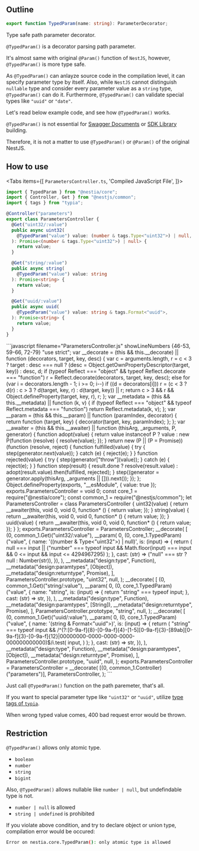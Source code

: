 
## Outline
```typescript filename="@nestia/core" showLineNumbers
export function TypedParam(name: string): ParameterDecorator;
```

Type safe path parameter decorator.

`@TypedParam()` is a decorator parsing path parameter. 

It's almost same with original `@Param()` function of `NestJS`, however, `@TypedParam()` is more type safe. 

As `@TypedParam()` can anlayze source code in the compilation level, it can specify parameter type by itself. Also, while `NestJS` cannot distinguish `nullable` type and consider every parameter value as a `string` type, `@TypedParam()` can do it. Furthermore, `@TypedParam()` can validate special types like `"uuid"` or `"date"`.

Let's read below example code, and see how `@TypedParam()` works.

<Callout type="warning">

`@TypedParam()` is not essential for [Swagger Documents](./sdk/swagger) or [SDK Library](./sdk/sdk) building.

Therefore, it is not a matter to use `@TypedParam()` or `@Param()` of the original NestJS.

</Callout>




## How to use
<Tabs 
  items={[
    <code>ParametersController.ts</code>, 
    'Compiled JavaScript File',
  ]}>
  <Tab>
```typescript copy filename="ParametersController.ts" showLineNumbers {9, 16, 23}
import { TypedParam } from "@nestia/core";
import { Controller, Get } from "@nestjs/common";
import { tags } from "typia";

@Controller("parameters")
export class ParametersController {
  @Get("uint32/:value")
  public async uint32(
    @TypedParam("value") value: (number & tags.Type<"uint32">) | null,
  ): Promise<(number & tags.Type<"uint32">) | null> {
    return value;
  }

  @Get("string/:value")
  public async string(
    @TypedParam("value") value: string
  ): Promise<string> {
    return value;
  }

  @Get("uuid/:value")
  public async uuid(
    @TypedParam("value") value: string & tags.Format<"uuid">,
  ): Promise<string> {
    return value;
  }
}
```
  </Tab>
  <Tab>
```javascript filename="ParametersController.js" showLineNumbers {46-53, 59-66, 72-79}
"use strict";
var __decorate =
  (this && this.__decorate) ||
  function (decorators, target, key, desc) {
    var c = arguments.length,
      r =
        c < 3
          ? target
          : desc === null
          ? (desc = Object.getOwnPropertyDescriptor(target, key))
          : desc,
      d;
    if (typeof Reflect === "object" && typeof Reflect.decorate === "function")
      r = Reflect.decorate(decorators, target, key, desc);
    else
      for (var i = decorators.length - 1; i >= 0; i--)
        if ((d = decorators[i]))
          r = (c < 3 ? d(r) : c > 3 ? d(target, key, r) : d(target, key)) || r;
    return c > 3 && r && Object.defineProperty(target, key, r), r;
  };
var __metadata =
  (this && this.__metadata) ||
  function (k, v) {
    if (typeof Reflect === "object" && typeof Reflect.metadata === "function")
      return Reflect.metadata(k, v);
  };
var __param =
  (this && this.__param) ||
  function (paramIndex, decorator) {
    return function (target, key) {
      decorator(target, key, paramIndex);
    };
  };
var __awaiter =
  (this && this.__awaiter) ||
  function (thisArg, _arguments, P, generator) {
    function adopt(value) {
      return value instanceof P
        ? value
        : new P(function (resolve) {
            resolve(value);
          });
    }
    return new (P || (P = Promise))(function (resolve, reject) {
      function fulfilled(value) {
        try {
          step(generator.next(value));
        } catch (e) {
          reject(e);
        }
      }
      function rejected(value) {
        try {
          step(generator["throw"](value));
        } catch (e) {
          reject(e);
        }
      }
      function step(result) {
        result.done
          ? resolve(result.value)
          : adopt(result.value).then(fulfilled, rejected);
      }
      step((generator = generator.apply(thisArg, _arguments || [])).next());
    });
  };
Object.defineProperty(exports, "__esModule", { value: true });
exports.ParametersController = void 0;
const core_1 = require("@nestia/core");
const common_1 = require("@nestjs/common");
let ParametersController = class ParametersController {
  uint32(value) {
    return __awaiter(this, void 0, void 0, function* () {
      return value;
    });
  }
  string(value) {
    return __awaiter(this, void 0, void 0, function* () {
      return value;
    });
  }
  uuid(value) {
    return __awaiter(this, void 0, void 0, function* () {
      return value;
    });
  }
};
exports.ParametersController = ParametersController;
__decorate(
  [
    (0, common_1.Get)("uint32/:value"),
    __param(
      0,
      (0, core_1.TypedParam)("value", {
        name: '((number & Type<"uint32">) | null)',
        is: (input) => {
          return (
            null === input ||
            ("number" === typeof input &&
              Math.floor(input) === input &&
              0 <= input &&
              input <= 4294967295)
          );
        },
        cast: (str) => ("null" === str ? null : Number(str)),
      }),
    ),
    __metadata("design:type", Function),
    __metadata("design:paramtypes", [Object]),
    __metadata("design:returntype", Promise),
  ],
  ParametersController.prototype,
  "uint32",
  null,
);
__decorate(
  [
    (0, common_1.Get)("string/:value"),
    __param(
      0,
      (0, core_1.TypedParam)("value", {
        name: "string",
        is: (input) => {
          return "string" === typeof input;
        },
        cast: (str) => str,
      }),
    ),
    __metadata("design:type", Function),
    __metadata("design:paramtypes", [String]),
    __metadata("design:returntype", Promise),
  ],
  ParametersController.prototype,
  "string",
  null,
);
__decorate(
  [
    (0, common_1.Get)("uuid/:value"),
    __param(
      0,
      (0, core_1.TypedParam)("value", {
        name: '(string & Format<"uuid">)',
        is: (input) => {
          return (
            "string" === typeof input &&
            /^(?:[0-9a-f]{8}-[0-9a-f]{4}-[1-5][0-9a-f]{3}-[89ab][0-9a-f]{3}-[0-9a-f]{12}|00000000-0000-0000-0000-000000000000)$/i.test(
              input,
            )
          );
        },
        cast: (str) => str,
      }),
    ),
    __metadata("design:type", Function),
    __metadata("design:paramtypes", [Object]),
    __metadata("design:returntype", Promise),
  ],
  ParametersController.prototype,
  "uuid",
  null,
);
exports.ParametersController = ParametersController = __decorate(
  [(0, common_1.Controller)("parameters")],
  ParametersController,
);
```
  </Tab>
</Tabs>

Just call `@TypedParam()` function on the path paremeter, that's all.

If you want to special parameter type like `"uint32"` or `"uuid"`, utilize [type tags of `typia`](https://typia.io/docs/validators/tags).

When wrong typed value comes, 400 bad request error would be thrown.




## Restriction
`@TypedParam()` allows only atomic type.

  - `boolean`
  - `number`
  - `string`
  - `bigint`

Also, `@TypedParam()` allows nullable like `number | null`, but undefindable type is not.

  - `number | null` is allowed
  - `string | undefined` is prohibited

If you violate above condition, and try to declare object or union type, compilation error would be occured:

```bash
Error on nestia.core.TypedParam(): only atomic type is allowed
```